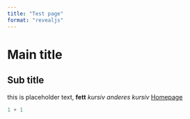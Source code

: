 ```yaml
---
title: "Test page"
format: "revealjs"
---
```



# Main title

## Sub title

this is placeholder text, **fett** _kursiv_ *anderes kursiv* [Homepage](https://alexfelker12.github.io/dst-documentation-af108/ 'Homepage')

::::: {.container}

```python

1 + 1

```

:::::